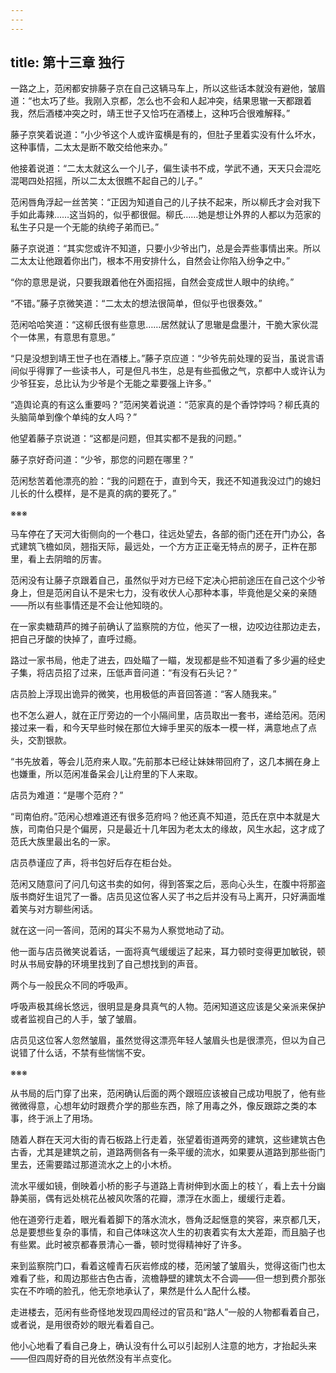 ```yaml
---
---
---
```

title: 第十三章 独行
---




一路之上，范闲都安排藤子京在自己这辆马车上，所以这些话本就没有避他，皱眉道：“也太巧了些。我刚入京都，怎么也不会和人起冲突，结果思辙一天都跟着我，然后酒楼冲突之时，靖王世子又恰巧在酒楼上，这种巧合很难解释。”

藤子京笑着说道：“小少爷这个人或许蛮横是有的，但肚子里着实没有什么坏水，这种事情，二太太是断不敢交给他来办。”

他接着说道：“二太太就这么一个儿子，偏生读书不成，学武不通，天天只会混吃混喝四处招摇，所以二太太很瞧不起自己的儿子。”

范闲唇角浮起一丝苦笑：“正因为知道自己的儿子扶不起来，所以柳氏才会对我下手如此毒辣……这当妈的，似乎都很倔。柳氏……她是想让外界的人都以为范家的私生子只是一个无能的纨绔子弟而已。”

藤子京说道：“其实您或许不知道，只要小少爷出门，总是会弄些事情出来。所以二太太让他跟着你出门，根本不用安排什么，自然会让你陷入纷争之中。”

“你的意思是说，只要我跟着他在外面招摇，自然会变成世人眼中的纨绔。”

“不错。”藤子京微笑道：“二太太的想法很简单，但似乎也很奏效。”

范闲哈哈笑道：“这柳氏很有些意思……居然就认了思辙是盘墨汁，干脆大家伙混个一体黑，有意思有意思。”

“只是没想到靖王世子也在酒楼上。”藤子京应道：“少爷先前处理的妥当，虽说言语间似乎得罪了一些读书人，可是但凡书生，总是有些孤傲之气，京都中人或许认为少爷狂妄，总比认为少爷是个无能之辈要强上许多。”

“造舆论真的有这么重要吗？”范闲笑着说道：“范家真的是个香饽饽吗？柳氏真的头脑简单到像个单纯的女人吗？”

他望着藤子京说道：“这都是问题，但其实都不是我的问题。”

藤子京好奇问道：“少爷，那您的问题在哪里？”

范闲愁苦着他漂亮的脸：“我的问题在于，直到今天，我还不知道我没过门的媳妇儿长的什么模样，是不是真的病的要死了。”

※※※

马车停在了天河大街侧向的一个巷口，往远处望去，各部的衙门还在开门办公，各式建筑飞檐如凤，翘指天际，最远处，一个方方正正毫无特点的房子，正杵在那里，看上去阴暗的厉害。

范闲没有让藤子京跟着自己，虽然似乎对方已经下定决心把前途压在自己这个少爷身上，但是范闲自认不是宋七力，没有收伏人心那种本事，毕竟他是父亲的亲随——所以有些事情还是不会让他知晓的。

在一家卖糖葫芦的摊子前确认了监察院的方位，他买了一根，边咬边往那边走去，把自己牙酸的快掉了，直呼过瘾。

路过一家书局，他走了进去，四处瞄了一瞄，发现都是些不知道看了多少遍的经史子集，将店员招了过来，压低声音问道：“有没有石头记？”

店员脸上浮现出诡异的微笑，也用极低的声音回答道：“客人随我来。”

也不怎么避人，就在正厅旁边的一个小隔间里，店员取出一套书，递给范闲。范闲接过来一看，和今天早些时候在那位大婶手里买的版本一模一样，满意地点了点头，交割银款。

“书先放着，等会儿范府来人取。”先前那本已经让妹妹带回府了，这几本搁在身上也嫌重，所以范闲准备呆会儿让府里的下人来取。

店员为难道：“是哪个范府？”

“司南伯府。”范闲心想难道还有很多范府吗？他还真不知道，范氏在京中本就是大族，司南伯只是个偏房，只是最近十几年因为老太太的缘故，风生水起，这才成了范氏大族里最出名的一家。

店员恭谨应了声，将书包好后存在柜台处。

范闲又随意问了问几句这书卖的如何，得到答案之后，恶向心头生，在腹中将那盗版书商好生诅咒了一番。店员见这位客人买了书之后并没有马上离开，只好满面堆着笑与对方聊些闲话。

就在这一问一答间，范闲的耳尖不易为人察觉地动了动。

他一面与店员微笑说着话，一面将真气缓缓运了起来，耳力顿时变得更加敏锐，顿时从书局安静的环境里找到了自己想找到的声音。

两个与一般民众不同的呼吸声。

呼吸声极其绵长悠远，很明显是身具真气的人物。范闲知道这应该是父亲派来保护或者监视自己的人手，皱了皱眉。

店员见这位客人忽然皱眉，虽然觉得这漂亮年轻人皱眉头也是很漂亮，但以为自己说错了什么话，不禁有些惴惴不安。

※※※

从书局的后门穿了出来，范闲确认后面的两个跟班应该被自己成功甩脱了，他有些微微得意，心想年幼时跟费介学的那些东西，除了用毒之外，像反跟踪之类的本事，终于派上了用场。

随着人群在天河大街的青石板路上行走着，张望着街道两旁的建筑，这些建筑古色古香，尤其是建筑之前，道路两侧各有一条平缓的流水，如果要从道路到那些衙门里去，还需要踏过那道流水之上的小木桥。

流水平缓如镜，倒映着小桥的影子与道路上青树伸到水面上的枝丫，看上去十分幽静美丽，偶有远处桃花丛被风吹落的花瓣，漂浮在水面上，缓缓行走着。

他在道旁行走着，眼光看着脚下的落水流水，唇角泛起惬意的笑容，来京都几天，总是要想些复杂的事情，和自己体味这次人生的初衷着实有太大差距，而且脑子也有些累。此时被京都春景清心一番，顿时觉得精神好了许多。

来到监察院门口，看着这幢青石灰岩修成的楼，范闲皱了皱眉头，觉得这衙门也太难看了些，和周边那些古色古香，流檐静壁的建筑太不合调——但一想到费介那张实在不咋嘀的脸孔，他无奈地承认了，果然是什么人配什么楼。

走进楼去，范闲有些奇怪地发现四周经过的官员和“路人”一般的人物都看着自己，或者说，是用很奇妙的眼光看着自己。

他小心地看了看自己身上，确认没有什么可以引起别人注意的地方，才抬起头来——但四周好奇的目光依然没有半点变化。